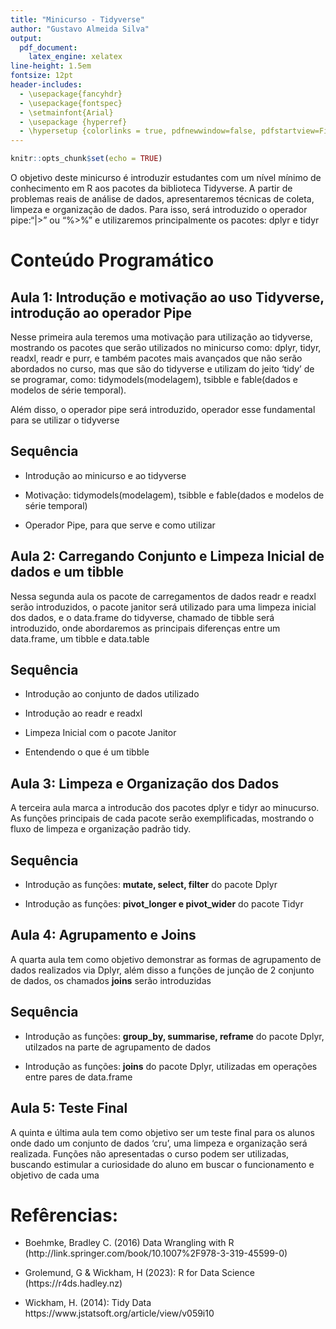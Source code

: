 ```yaml
---
title: "Minicurso - Tidyverse"
author: "Gustavo Almeida Silva"
output: 
  pdf_document:
    latex_engine: xelatex
line-height: 1.5em
fontsize: 12pt
header-includes:
  - \usepackage{fancyhdr}
  - \usepackage{fontspec}
  - \setmainfont{Arial}
  - \usepackage {hyperref}
  - \hypersetup {colorlinks = true, pdfnewwindow=false, pdfstartview=FitH, linkcolor = [rgb]{0.8666666667, 0.294117647058, 0.223529411764}, urlcolor =[rgb]{0.8666666667, 0.294117647058, 0.223529411764}}
---
```



\addtolength{\footskip}{-0.8cm}
\pagestyle{fancyplain}

```r
knitr::opts_chunk$set(echo = TRUE)
```


O objetivo deste minicurso é introduzir estudantes com um nível mínimo de conhecimento em R aos pacotes da biblioteca Tidyverse. A partir de problemas reais de análise de dados, apresentaremos técnicas de coleta, limpeza e organização de dados. Para isso, será introduzido o operador pipe:"|>" ou "%>%" e utilizaremos principalmente os pacotes: dplyr e tidyr

# Conteúdo Programático

## Aula 1: Introdução e motivação ao uso Tidyverse, introdução ao operador Pipe

Nesse primeira aula teremos uma motivação para utilização ao tidyverse, mostrando os pacotes que serão utilizados no minicurso como: dplyr, tidyr, readxl, readr e purr, e também pacotes mais avançados que não serão abordados no curso, mas que são do tidyverse e utilizam do jeito 'tidy' de se programar, como: tidymodels(modelagem), tsibble e fable(dados e modelos de série temporal).

Além disso, o operador pipe será introduzido, operador esse fundamental para se utilizar o tidyverse

## Sequência

* Introdução ao minicurso e ao tidyverse

* Motivação: tidymodels(modelagem), tsibble e fable(dados e modelos de série temporal)

* Operador Pipe, para que serve e como utilizar


## Aula 2: Carregando Conjunto e Limpeza Inicial de dados e um tibble

Nessa segunda aula os pacote de carregamentos de dados readr e readxl serão introduzidos, o pacote janitor será utilizado para uma limpeza inicial dos dados, e o data.frame do tidyverse, chamado de tibble será introduzido, onde abordaremos as principais diferenças entre um data.frame, um tibble e data.table

## Sequência

* Introdução ao conjunto de dados utilizado

* Introdução ao readr e readxl

* Limpeza Inicial com o pacote Janitor

* Entendendo o que é um tibble


## Aula 3: Limpeza e Organização dos Dados

A terceira aula marca a introducão dos pacotes dplyr e tidyr ao minucurso. As funções principais de cada pacote serão exemplificadas, mostrando o fluxo de limpeza e organização padrão tidy.

## Sequência

* Introdução as funções: **mutate, select, filter** do pacote Dplyr

* Introdução as funções: **pivot_longer e pivot_wider** do pacote Tidyr

## Aula 4: Agrupamento e Joins

A quarta aula tem como objetivo demonstrar as formas de agrupamento de dados realizados via Dplyr, além disso a funções de junção de 2 conjunto de dados, os chamados **joins** serão introduzidas

## Sequência

* Introdução as funções: **group_by, summarise, reframe** do pacote Dplyr, utilzados na parte de agrupamento de dados

* Introdução as funções: **joins** do pacote Dplyr, utilizadas em operações entre pares de data.frame

## Aula 5: Teste Final

A quinta e última aula tem como objetivo ser um teste final para os alunos onde dado um conjunto de dados 'cru', uma limpeza e organização será realizada. Funções não apresentadas o curso podem ser utilizadas, buscando estimular a curiosidade do aluno em buscar o funcionamento e objetivo de cada uma


# Refêrencias:

* Boehmke, Bradley C. (2016) Data Wrangling with R (http://link.springer.com/book/10.1007%2F978-3-319-45599-0)

* Grolemund, G & Wickham, H (2023): R for Data Science (https://r4ds.hadley.nz)

* Wickham, H. (2014): Tidy Data https://www.jstatsoft.org/article/view/v059i10




